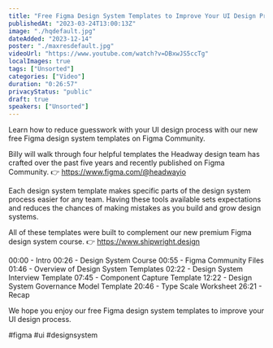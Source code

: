```yaml
---
title: "Free Figma Design System Templates to Improve Your UI Design Process - Figma Community"
publishedAt: "2023-03-24T13:00:13Z"
image: "./hqdefault.jpg"
dateAdded: "2023-12-14"
poster: "./maxresdefault.jpg"
videoUrl: "https://www.youtube.com/watch?v=DBxwJS5ccTg"
localImages: true
tags: ["Unsorted"]
categories: ["Video"]
duration: "0:26:57"
privacyStatus: "public"
draft: true
speakers: ["Unsorted"]
---
```

Learn how to reduce guesswork with your UI design process with our new free Figma design system templates on Figma Community.

Billy will walk through four helpful templates the Headway design team has crafted over the past five years and recently published on Figma Community.
👉 https://www.figma.com/@headwayio

Each design system template makes specific parts of the design system process easier for any team. Having these tools available sets expectations and reduces the chances of making mistakes as you build and grow design systems.

All of these templates were built to complement our new premium Figma design system course.
👉  https://www.shipwright.design

00:00 - Intro
00:26 - Design System Course
00:55 - Figma Community Files
01:46 - Overview of Design System Templates
02:22 - Design System Interview Template
07:45 - Component Capture Template
12:22 - Design System Governance Model Template
20:46 - Type Scale Worksheet
26:21 - Recap

We hope you enjoy our free Figma design system templates to improve your UI design process. 

#figma #ui #designsystem
